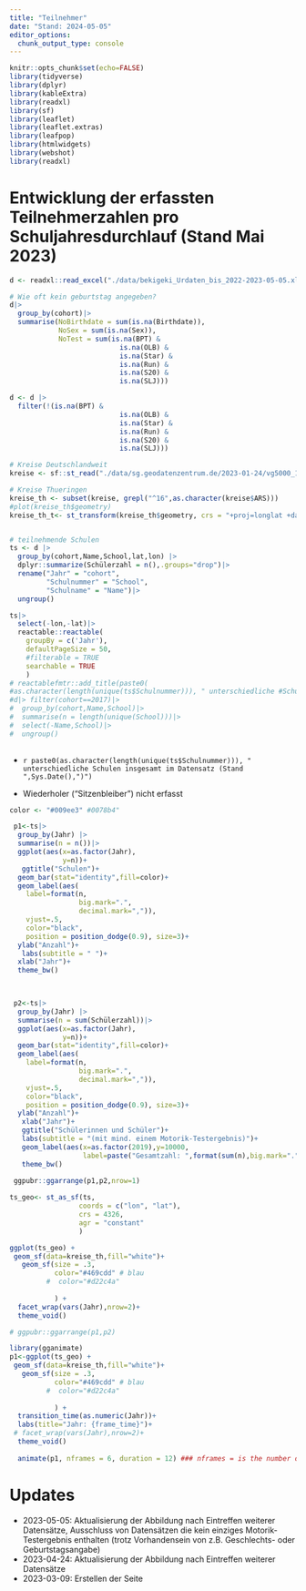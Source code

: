 ```yaml
---
title: "Teilnehmer"
date: "Stand: 2024-05-05"
editor_options: 
  chunk_output_type: console
---
```


```r
knitr::opts_chunk$set(echo=FALSE)
library(tidyverse)
library(dplyr)
library(kableExtra)
library(readxl)
library(sf)
library(leaflet)
library(leaflet.extras)
library(leafpop)
library(htmlwidgets)
library(webshot)
library(readxl)
```




# Entwicklung der erfassten Teilnehmerzahlen pro Schuljahresdurchlauf (Stand Mai 2023)


```r
d <- readxl::read_excel("./data/bekigeki_Urdaten_bis_2022-2023-05-05.xlsx")

# Wie oft kein geburtstag angegeben?
d|>
  group_by(cohort)|>
  summarise(NoBirthdate = sum(is.na(Birthdate)),
            NoSex = sum(is.na(Sex)),
            NoTest = sum(is.na(BPT) & 
                           is.na(OLB) & 
                           is.na(Star) & 
                           is.na(Run) & 
                           is.na(S20) & 
                           is.na(SLJ)))

d <- d |> 
  filter(!(is.na(BPT) & 
                           is.na(OLB) & 
                           is.na(Star) & 
                           is.na(Run) & 
                           is.na(S20) & 
                           is.na(SLJ)))

# Kreise Deutschlandweit
kreise <- sf::st_read("./data/sg.geodatenzentrum.de/2023-01-24/vg5000_12-31.utm32s.shape.ebenen/vg5000_ebenen_1231/VG5000_KRS.shp")

# Kreise Thueringen
kreise_th <- subset(kreise, grepl("^16",as.character(kreise$ARS)))
#plot(kreise_th$geometry)
kreise_th_t<- st_transform(kreise_th$geometry, crs = "+proj=longlat +datum=WGS84")


# teilnehmende Schulen
ts <- d |> 
  group_by(cohort,Name,School,lat,lon) |> 
  dplyr::summarize(Schülerzahl = n(),.groups="drop")|> 
  rename("Jahr" = "cohort",
         "Schulnummer" = "School",
         "Schulname" = "Name")|>
  ungroup()

ts|>  
  select(-lon,-lat)|>  
  reactable::reactable(
    groupBy = c('Jahr'),
    defaultPageSize = 50,
    #filterable = TRUE
    searchable = TRUE
    )
# reactablefmtr::add_title(paste0(
#as.character(length(unique(ts$Schulnummer))), " unterschiedliche #Schulen insgesamt im Datensatz (Stand ",Sys.Date(),")")) 
#d|> filter(cohort==2017)|>
#  group_by(cohort,Name,School)|>
#  summarise(n = length(unique(School)))|>
#  select(-Name,School)|>
#  ungroup()
 
```


- `r paste0(as.character(length(unique(ts$Schulnummer))), " unterschiedliche Schulen insgesamt im Datensatz (Stand ",Sys.Date(),")")`

- Wiederholer ("Sitzenbleiber") nicht erfasst


```r

color <- "#009ee3" #0078b4"

 p1<-ts|>
  group_by(Jahr) |>
  summarise(n = n())|>
  ggplot(aes(x=as.factor(Jahr),
             y=n))+
   ggtitle("Schulen")+
  geom_bar(stat="identity",fill=color)+
  geom_label(aes(
    label=format(n,
                 big.mark=".",
                 decimal.mark=",")), 
    vjust=.5, 
    color="black",
    position = position_dodge(0.9), size=3)+
  ylab("Anzahl")+
   labs(subtitle = " ")+
  xlab("Jahr")+
  theme_bw() 
 


 p2<-ts|>
  group_by(Jahr) |>
  summarise(n = sum(Schülerzahl))|>
  ggplot(aes(x=as.factor(Jahr),
             y=n))+
  geom_bar(stat="identity",fill=color)+
  geom_label(aes(
    label=format(n,
                 big.mark=".",
                 decimal.mark=",")), 
    vjust=.5, 
    color="black",
    position = position_dodge(0.9), size=3)+
  ylab("Anzahl")+
   xlab("Jahr")+
   ggtitle("Schülerinnen und Schüler")+
   labs(subtitle = "(mit mind. einem Motorik-Testergebnis)")+
   geom_label(aes(x=as.factor(2019),y=10000,
                  label=paste("Gesamtzahl: ",format(sum(n),big.mark=".",decimal.mark=","))))+
   theme_bw() 
 
 ggpubr::ggarrange(p1,p2,nrow=1)
```



```r
ts_geo<- st_as_sf(ts, 
                 coords = c("lon", "lat"),
                 crs = 4326,
                 agr = "constant"
                 )

ggplot(ts_geo) + 
 geom_sf(data=kreise_th,fill="white")+
   geom_sf(size = .3,  
           color="#469cdd" # blau
         #  color="#d22c4a"
           
           ) +
  facet_wrap(vars(Jahr),nrow=2)+
  theme_void()

# ggpubr::ggarrange(p1,p2)

```

```r
library(gganimate)
p1<-ggplot(ts_geo) + 
 geom_sf(data=kreise_th,fill="white")+
   geom_sf(size = .3,  
           color="#469cdd" # blau
         #  color="#d22c4a"
           
           ) +
  transition_time(as.numeric(Jahr))+
  labs(title="Jahr: {frame_time}")+
 # facet_wrap(vars(Jahr),nrow=2)+
  theme_void()
  
  animate(p1, nframes = 6, duration = 12) ### nframes = is the number of frames/images we want (here, one by year = 10 years) /  duration is the duration of the gif, here 15 secondes
```


# Updates 
+ 2023-05-05: Aktualisierung der Abbildung nach Eintreffen weiterer Datensätze, Ausschluss von Datensätzen die kein einziges Motorik-Testergebnis enthalten (trotz Vorhandensein von z.B. Geschlechts- oder Geburtstagsangabe)
+ 2023-04-24: Aktualisierung der Abbildung nach Eintreffen weiterer Datensätze
+ 2023-03-09: Erstellen der Seite

